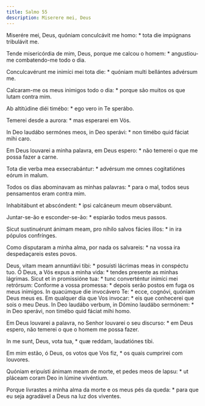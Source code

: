```yaml
---
title: Salmo 55
description: Miserere mei, Deus
---
```


<div class="side-by-side not-content">

Miserére mei, Deus, quóniam conculcávit me homo: * tota die impúgnans
    tribulávit me.

Tende misericórdia de mim, Deus, porque me calcou o homem: * angustiou-me
    combatendo-me todo o dia.

Conculcavérunt me inimíci mei tota die: * quóniam multi bellántes advérsum
    me.

Calcaram-me os meus inimigos todo o dia: * porque são muitos os que lutam
    contra mim.

Ab altitúdine diéi timébo: * ego vero in Te sperábo.

Temerei desde a aurora: * mas esperarei em Vós.

In Deo laudábo sermónes meos, in Deo sperávi: * non timébo quid fáciat mihi
    caro.

Em Deus louvarei a minha palavra, em Deus espero: * não temerei o que me
    possa fazer a carne.

Tota die verba mea exsecrabántur: * advérsum me omnes cogitatiónes eórum in
    malum.

Todos os dias abominavam as minhas palavras: * para o mal, todos seus
    pensamentos eram contra mim.

Inhabitábunt et abscóndent: * ipsi calcáneum meum observábunt.

Juntar-se-ão e esconder-se-ão: * espiarão todos meus passos.

Sicut sustinuérunt ánimam meam, pro níhilo salvos fácies illos: * in ira
    pópulos confrínges.

Como disputaram a minha alma, por nada os salvareis: * na vossa ira
    despedaçareis estes povos.

Deus, vitam meam annuntiávi tibi: * posuísti lácrimas meas in conspéctu tuo.
  Ó Deus, a Vós expus a minha vida: * tendes presente as minhas lágrimas.
  Sicut et in promissióne tua: * tunc converténtur inimíci mei retrórsum:
  Conforme a vossa promessa: * depois serão postos em fuga os meus inimigos.
  In quacúmque die invocávero Te: * ecce, cognóvi, quóniam Deus meus es.
  Em qualquer dia que Vos invocar: * eis que conhecerei que sois o meu Deus.
  In Deo laudábo verbum, in Dómino laudábo sermónem: * in Deo sperávi, non
    timébo quid fáciat mihi homo.

Em Deus louvarei a palavra, no Senhor louvarei o seu discurso: * em Deus
    espero, não temerei o que o homem me possa fazer.

In me sunt, Deus, vota tua, * quæ reddam, laudatiónes tibi.

Em mim estão, ó Deus, os votos que Vos fiz, * os quais cumprirei com
    louvores.

Quóniam eripuísti ánimam meam de morte, et pedes meos de lapsu: * ut pláceam
    coram Deo in lúmine vivéntium.

Porque livrastes a minha alma da morte e os meus pés da queda: * para que eu
    seja agradável a Deus na luz dos viventes.

</div>

